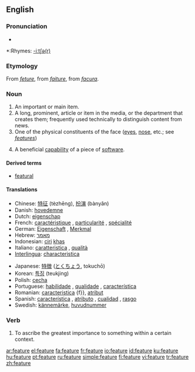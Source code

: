 {{wikipedia}}
==English==

===Pronunciation===
*{{audio|en-us-feature.ogg|Audio (US)}}

*:Rhymes: [[Rhymes:English:-iːtʃə(r)|-iːtʃə(r)]]

===Etymology===
From {{AF.}} ''[[feture]]'', from {{OF.}} ''[[faiture]]'', from {{L.}} ''[[facura]]''.

===Noun===
{{en-noun}}

# An important or main item.
# A long, prominent, article or item in the media, or the department that creates them; frequently used technically to distinguish content from news. 
# One of the physical constituents of the face ([[eye]]s, [[nose]], etc.; see ''[[features]]'')
#{{computing}} A beneficial [[capability]] of a piece of [[software]].

====Derived terms====
* [[featural]]

====Translations====
{{top}}
*Chinese: [[特征]] (tèzhēng), [[扮演]] (bànyǎn)
*Danish: [[hovedemne]] {{n}}
*Dutch: [[eigenschap]] {{f}}
*French: [[caractéristique]] {{n}}, [[particularité]] {{n}}, [[spécialité]] {{n}}
*German: [[Eigenschaft]] {{n}}, [[Merkmal]] {{n}}
*Hebrew: [[מאמר]]
*Indonesian: [[ciri]] [[khas]]
*Italiano: [[caratteristica]] {{f}}, [[qualità]] {{f}}
*[[Interlingua]]: [[characteristica]]
{{mid}}
*Japanese: [[特徴]] ([[とくちょう]], tokuchō)
*Korean: [[특징]] (teukjing)
*Polish: [[cecha]] {{f}}
*Portuguese: [[habilidade]] {{f}}, [[qualidade]] {{f}}, [[característica]] {{f}}
*Romanian: [[caracteristica]] {f}}, [[atribut]] {{m}}
*Spanish: [[característica]] {{f}}, [[atributo]] {{m}}, [[cualidad]] {{f}}, [[rasgo]] {{m}}
*Swedish: [[kännemärke]], [[huvudnummer]]
{{bottom}}

===Verb===
{{en-verb|featur|ing}}
# To ascribe the greatest importance to something within a certain context.

[[ar:feature]]
[[el:feature]]
[[fa:feature]]
[[fr:feature]]
[[io:feature]]
[[id:feature]]
[[ku:feature]]
[[hu:feature]]
[[pt:feature]]
[[ru:feature]]
[[simple:feature]]
[[fi:feature]]
[[vi:feature]]
[[tr:feature]]
[[zh:feature]]